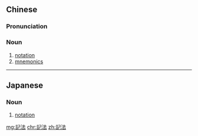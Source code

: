 {{also|记法}}
==Chinese==
{{zh-forms|s=记法}}

===Pronunciation===
{{zh-pron
|m=jìfǎ
|c=gei3 faat3
|mn=kì-hoat
|cat=n
}}

===Noun===
{{zh-noun}}

# [[notation]]
# [[mnemonics]]

----

==Japanese==
{{ja-kanjitab|き|ほう|yomi=on}}

===Noun===
{{ja-noun|きほう}}

# [[notation]]

[[mg:記法]]
[[chr:記法]]
[[zh:記法]]